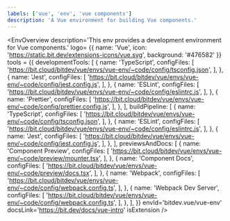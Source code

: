 ```yaml
---
labels: ['vue', 'env', 'vue components']
description: 'A Vue environment for building Vue components.'
---
```



<EnvOverview description='This env provides a development environment for Vue components.'
  logo= {{
    name: 'Vue',
    icon: 'https://static.bit.dev/extensions-icons/vue.svg',
    background: '#476582'
  }} 
  tools = {{
    developmentTools: [
      {
        name: 'TypeScript',
        configFiles: [
          'https://bit.cloud/bitdev/vue/envs/vue-env/~code/config/tsconfig.json',
        ],
      },
      {
        name: 'Jest',
        configFiles: [
          'https://bit.cloud/bitdev/vue/envs/vue-env/~code/config/jest.config.js',
        ],
      },
      {
        name: 'ESLint',
        configFiles: [
          'https://bit.cloud/bitdev/vue/envs/vue-env/~code/config/eslintrc.js',
        ],
      },
      {
        name: 'Prettier',
        configFiles: [
          'https://bit.cloud/bitdev/vue/envs/vue-env/~code/config/prettier.config.js',
        ],
      },
    ],
    buildPipeline: [
      {
        name: 'TypeScript',
        configFiles: [
          'https://bit.cloud/bitdev/vue/envs/vue-env/~code/config/tsconfig.json',
        ],
      },
      {
        name: 'ESLint',
        configFiles: [
          'https://bit.cloud/bitdev/vue/envs/vue-env/~code/config/eslintrc.js',
        ],
      },
      {
        name: 'Jest',
        configFiles: [
          'https://bit.cloud/bitdev/vue/envs/vue-env/~code/config/jest.config.js',
        ],
      },
    ],
    previewsAndDocs: [
      {
        name: 'Component Preview',
        configFiles: [
          'https://bit.cloud/bitdev/vue/envs/vue-env/~code/preview/mounter.tsx',
        ],
      },
      {
        name: 'Component Docs',
        configFiles: [
          'https://bit.cloud/bitdev/vue/envs/vue-env/~code/preview/docs.tsx',
        ],
      },
      {
        name: 'Webpack',
        configFiles: [
          'https://bit.cloud/bitdev/vue/envs/vue-env/~code/config/webpack.config.ts',
        ],
      },
      {
        name: 'Webpack Dev Server',
        configFiles: [
          'https://bit.cloud/bitdev/vue/envs/vue-env/~code/config/webpack.config.ts',
        ],
      },
    ],
  }}
  envId='bitdev.vue/vue-env'
  docsLink='https://bit.dev/docs/vue-intro' isExtension />